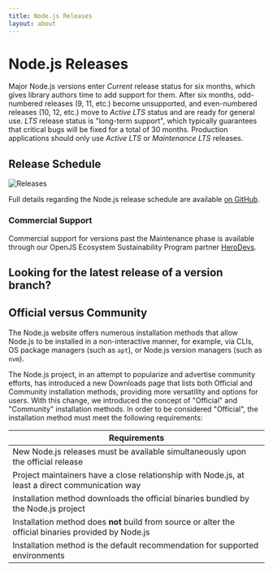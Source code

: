 ```yaml
---
title: Node.js Releases
layout: about
---
```


# Node.js Releases

Major Node.js versions enter _Current_ release status for six months, which gives library authors time to add support for them.
After six months, odd-numbered releases (9, 11, etc.) become unsupported, and even-numbered releases (10, 12, etc.) move to _Active LTS_ status and are ready for general use.
_LTS_ release status is "long-term support", which typically guarantees that critical bugs will be fixed for a total of 30 months.
Production applications should only use _Active LTS_ or _Maintenance LTS_ releases.

## Release Schedule

![Releases](https://raw.githubusercontent.com/nodejs/Release/main/schedule.svg?sanitize=true)

Full details regarding the Node.js release schedule are available [on GitHub](https://github.com/nodejs/release#release-schedule).

### Commercial Support

Commercial support for versions past the Maintenance phase is available through our OpenJS Ecosystem Sustainability Program partner [HeroDevs](https://herodevs.com/).

## Looking for the latest release of a version branch?

<DownloadReleasesTable />

## Official versus Community

The Node.js website offers numerous installation methods that allow Node.js to be installed in a non-interactive manner,
for example, via CLIs, OS package managers (such as `apt`), or Node.js version managers (such as `nvm`).

The Node.js project, in an attempt to popularize and advertise community efforts, has introduced a new Downloads page that lists both Official and Community installation methods, providing more versatility and options for users.
With this change, we introduced the concept of "Official" and "Community" installation methods. In order to be considered "Official", the installation method must meet the following requirements:

| Requirements                                                                                          |
| ----------------------------------------------------------------------------------------------------- |
| New Node.js releases must be available simultaneously upon the official release                       |
| Project maintainers have a close relationship with Node.js, at least a direct communication way       |
| Installation method downloads the official binaries bundled by the Node.js project                    |
| Installation method does **not** build from source or alter the official binaries provided by Node.js |
| Installation method is the default recommendation for supported environments                          |
